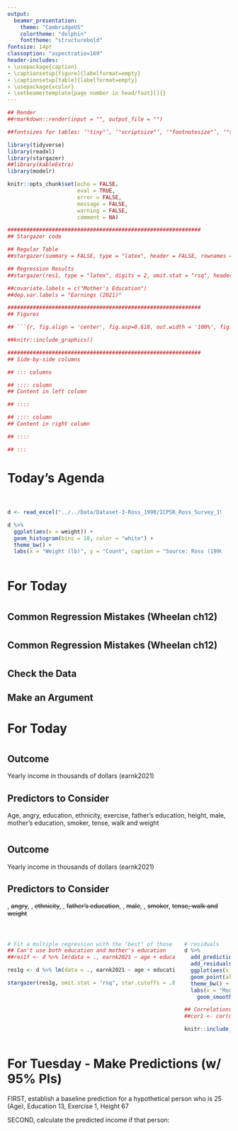 ```yaml
---
output:
  beamer_presentation:
    theme: "CambridgeUS"
    colortheme: "dolphin"
    fonttheme: "structurebold"
fontsize: 14pt
classoption: "aspectratio=169"
header-includes:
- \usepackage{caption}
- \captionsetup[figure]{labelformat=empty}
- \captionsetup[table]{labelformat=empty}
- \usepackage{xcolor}
- \setbeamertemplate{page number in head/foot}[]{}
---
```


```r
## Render
##rmarkdown::render(input = "", output_file = "")

##fontsizes for tables: ‘"tiny"’, ‘"scriptsize"’, ‘"footnotesize"’, ‘"small"’, ‘"normalsize"’, ‘"large"’, ‘"Large"’, ‘"LARGE"’, ‘"huge"’, ‘"Huge"’

library(tidyverse)
library(readxl)
library(stargazer)
##library(kableExtra)
library(modelr)

knitr::opts_chunk$set(echo = FALSE,
                      eval = TRUE,
                      error = FALSE,
                      message = FALSE,
                      warning = FALSE,
                      comment = NA)

#############################################################
## Stargazer code

## Regular Table
##stargazer(summary = FALSE, type = "latex", header = FALSE, rownames = FALSE, float = FALSE)

## Regression Results
##stargazer(res1, type = "latex", digits = 2, omit.stat = "rsq", header = FALSE, font.size = "footnotesize", star.cutoffs = .05, notes = "*p < 0.05", notes.append = FALSE, dep.var.caption = "", float = FALSE)

##covariate.labels = c("Mother's Education")
##dep.var.labels = "Earnings (2021)"

#############################################################
## Figures

## ```{r, fig.align = 'center', fig.asp=0.618, out.width = '100%', fig.width = 7}

##knitr::include_graphics()

#############################################################
## Side-by-side columns

## ::: columns

## :::: column
## Content in left column

## ::::

## :::: column
## Content in right column

## ::::

## :::

```


# Today's Agenda

\begin{LARGE}

\begin{center}

\vspace{.25in}

Extending our Models: 

Evaluating Multiple Linear Regressions (Wheelan ch12)

\end{center}

\end{LARGE}

\vspace{.5in}

\begin{center}
Justin Leinaweaver (Spring 2022)
\end{center}


#
\begin{Large}
\textbf{What is the most "useful" model of weight in the Ross (1990) dataset?}
\end{Large}

::: columns

:::: column

\vspace{.2in}

```r
d <- read_excel("../../Data/Dataset-3-Ross_1990/ICPSR_Ross_Survey_1990.xlsx", na = c("NA"), guess_max = 10000)

d %>%
  ggplot(aes(x = weight)) +
  geom_histogram(bins = 10, color = "white") +
  theme_bw() +
  labs(x = "Weight (lb)", y = "Count", caption = "Source: Ross (1990)")
```


::::

:::: column

\vspace{.25in}

\begin{center}

\begin{Large}

Predictors to Explore

\begin{itemize}

\item Height

\item Exercise

\item Age

\end{itemize}

\end{Large}

\end{center}

::::

:::


# For Today

\begin{Large}

Evaluate our four models using Wheelan ch 12

\begin{itemize}

\item Model 1: Height

\item Model 2: Height and Exercise

\item Model 3: Height and Age

\item Model 4: Height, Exercise and Age

\end{itemize}

\end{Large}



# 

## Common Regression Mistakes (Wheelan ch12)

\begin{large}
\begin{enumerate}
\item Linear regression on nonlinear relationships
\item Correlation does not equal causation
\item Reverse causality
\item Omitted variable bias (too few variables)
\item Highly correlated explanatory variables (multicollinearity)
\item Extrapolating beyond the data
\item Data mining (too many variables)
\end{enumerate}
\end{large}



# 

## Common Regression Mistakes (Wheelan ch12)

\begin{large}
\begin{enumerate}
\item \textcolor{red}{Nonlinearity: Residuals Plots}
\item Correlation does not equal causation
\item Reverse causality
\item Omitted variable bias (too few variables)
\item \textcolor{red}{Multicollinearity: Correlation Matrix}
\item \textcolor{red}{Outside Data: Scatterplot}
\item Data mining (too many variables)
\end{enumerate}
\end{large}



# 
\begin{large}
\textbf{Common Regression Mistakes (Wheelan ch12)}
\end{large}

## Check the Data
\begin{enumerate}
\item Nonlinearity: Residuals Plots
\item Multicollinearity: Correlation Matrix
\item Outside Data: Scatterplot
\end{enumerate}

## Make an Argument
\begin{enumerate}
\item Correlation does not equal causation
\item Reverse causality
\item Omitted variable bias (too few variables)
\item Data mining (too many variables)
\end{enumerate}



# For Today

\begin{Large}

Evaluate our four models using Wheelan ch 12

\begin{itemize}

\item Model 1: Height

\item Model 2: Height and Exercise

\item Model 3: Height and Age

\item Model 4: Height, Exercise and Age

\end{itemize}

\end{Large}



# 
\begin{center}

```r
## Input data
d <- read_excel("../../Data/Dataset-3-Ross_1990/ICPSR_Ross_Survey_1990.xlsx", na = "NA")

## Models
res1 <- d %>% lm(data = ., weight ~ height)
res2 <- d %>% lm(data = ., weight ~ height + exercise)
res3 <- d %>% lm(data = ., weight ~ height + age)
res4 <- d %>% lm(data = ., weight ~ height + exercise + age)

stargazer(res1, res2, res3, res4, omit.stat = "rsq", star.cutoffs = .05, notes = "*p < 0.05", notes.append = FALSE, digits = 2, dep.var.labels = "Weight (lb)", dep.var.caption = "", header = FALSE, float = FALSE, font.size = "tiny")
```

\end{center}



# 
\begin{Large}
\begin{center}
\textbf{One approach to building a "best" multiple regression model}
\end{center}
\end{Large}

\begin{large}
\begin{enumerate}
\item Choose the logical predictors
\item Fit a simple OLS regression to each predictor
\item Fit a multiple regression with the "best" of those
\item Evaluate the model using all five steps
\item Use the model to make predictions
\end{enumerate}
\end{large}



# 
\begin{large}
\begin{center}
\textbf{What is the "best" multiple regression model of earnings in the Ross (1990) dataset?}
\end{center}
\end{large}

\vspace{.5in}

## Outcome
Yearly income in thousands of dollars (earnk2021)

## Predictors to Consider
Age, angry, education, ethnicity, exercise, father's education, height, male, mother's education, smoker, tense, walk and weight



# 
\begin{large}
\begin{center}
\textbf{What is the "best" multiple regression model of earnings in the Ross (1990) dataset?}
\end{center}
\end{large}

\vspace{.5in}

## Outcome
Yearly income in thousands of dollars (earnk2021)

## Predictors to Consider
\textbf{Age}, ~~angry~~, \textbf{education}, ~~ethnicity~~, \textbf{exercise}, ~~father's education~~, \textbf{height}, ~~male~~, \textbf{mother's education}, ~~smoker~~, ~~tense, walk and weight~~




# 
\begin{center}

```r
## Input data
d <- read_excel("../../Data/Dataset-3-Ross_1990/ICPSR_Ross_Survey_1990.xlsx", na = c("NA"), guess_max = 10000) %>%
    mutate(
        earnk2021 = earnk * 2.0266
    )


## YOU MADE HUGE CHANGES ON THE FLY, LET THE STUDENTS LEAD VARIABLE SELECTION
res1a <- d %>% lm(data = ., earnk2021 ~ education)
res1b <- d %>% lm(data = ., earnk2021 ~ angry)
res1c <- d %>% lm(data = ., earnk2021 ~ age)
res1d <- d %>% lm(data = ., earnk2021 ~ exercise)
res2 <- d %>% lm(data = ., earnk2021 ~ education + age + exercise)

summary(res2)

# baseline
predict.lm(res2, newdata = data.frame("education" = 13, "exercise" = 1, age = 20))

predict.lm(res2, newdata = data.frame("education" = 13, "exercise" = 7, age = 20))

predict.lm(res2, newdata = data.frame("education" = 16, "exercise" = 1, age = 22))

predict.lm(res2, newdata = data.frame("education" = 18, "exercise" = 1, age = 24))


stargazer(res1a, res1b, res1c, res1d, res1e, omit.stat = c("f", "rsq"), star.cutoffs = .05, notes = "*p < 0.05", notes.append = FALSE, digits = 2, dep.var.labels = "Earnings (2021)", dep.var.caption = "", header = FALSE, float = FALSE, font.size = "tiny")







# 2. Fit a simple OLS regression for each predictor
# YOU select a subset for them to check
res1a <- d %>% lm(data = ., earnk2021 ~ age)
res1b <- d %>% lm(data = ., earnk2021 ~ education)
res1c <- d %>% lm(data = ., earnk2021 ~ exercise)
res1d <- d %>% lm(data = ., earnk2021 ~ height)
res1e <- d %>% lm(data = ., earnk2021 ~ mother_education)

stargazer(res1a, res1b, res1c, res1d, res1e, omit.stat = c("f", "rsq"), star.cutoffs = .05, notes = "*p < 0.05", notes.append = FALSE, digits = 2, dep.var.labels = "Earnings (2021)", dep.var.caption = "", header = FALSE, float = FALSE, font.size = "tiny")
```

\end{center}



# 
::: columns

:::: column

```r
# Fit a multiple regression with the "best" of those
## Can't use both education and mother's education
##res1f <- d %>% lm(data = ., earnk2021 ~ age + education + exercise + height + mother_education)

res1g <- d %>% lm(data = ., earnk2021 ~ age + education + exercise + height)

stargazer(res1g, omit.stat = "rsq", star.cutoffs = .05, notes = "*p < 0.05", notes.append = FALSE, digits = 2, dep.var.labels = "Earnings (2021 USD)", dep.var.caption = "", covariate.labels = c("Age", "Education", "Exercise", "Height"), header = FALSE, float = FALSE, font.size = "scriptsize")
```


::::

:::: column

```r
# residuals
d %>%
  add_predictions(res1g) %>%
  add_residuals(res1g) %>%
  ggplot(aes(x = pred, y = resid)) +
  geom_point(alpha = .25) +
  theme_bw() +
  labs(x = "Model Predicted Values", y = "Residuals") +
    geom_smooth(method = "lm", se = FALSE)
```

\vspace{.2in}

```r
## Correlations table won't output
##cor1 <- cor(d[, c("age", "education", "exercise", "height")], use = "pairwise")

knitr::include_graphics("./Images/08_2-correlations.png")

```

::::

:::



# 
\begin{center}

```r
stargazer(res1a, res1b, res1c, res1d, res1g, omit.stat = c("f", "rsq"), star.cutoffs = .05, notes = "*p < 0.05", notes.append = FALSE, digits = 2, dep.var.labels = "Earnings (2021)", dep.var.caption = "", header = FALSE, float = FALSE, font.size = "tiny", covariate.labels = c("Age", "Education", "Exercise", "Height"))
```

\end{center}




# For Tuesday - Make Predictions (w/ 95% PIs)

FIRST, establish a baseline prediction for a hypothetical person who is 25 (Age), Education 13, Exercise 1, Height 67

\vspace{.2in}

SECOND, calculate the predicted income if that person:

\begin{enumerate}
\item Finishes college? (16)
\item Finishes grad school? (18)
\item Increases exercise to 1x / week? (4)
\item Increases exercise to 3x / week? (7)
\end{enumerate}

